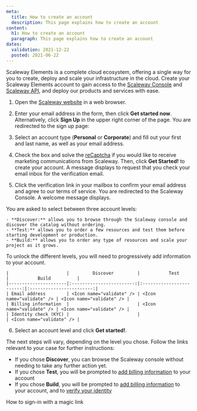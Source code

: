 ```yaml
---
meta:
  title: How to create an account
  description: This page explains how to create an account
content:
  h1: How to create an account
  paragraph: This page explains how to create an account
dates:
  validation: 2021-12-22
  posted: 2021-06-22
---
```


Scaleway Elements is a complete cloud ecosystem, offering a single way for you to create, deploy and scale your infrastructure in the cloud. Create your Scaleway Elements account to gain access to the [Scaleway Console](/console/my-account/concepts#console) and [Scaleway API](https://developers.scaleway.com/en/), and deploy our products and services with ease.

1. Open the [Scaleway website](https://www.scaleway.com/en/elements/) in a web browser.
  <Lightbox src="scaleway-website.png" alt=""/>

2. Enter your email address in the form, then click **Get started now**. Alternatively, click **Sign Up** in the upper right corner of the page. You are redirected to the sign up page:
  <Lightbox src="scaleway-get-started-page.png" alt=""/>

3. Select an account type (**Personal** or **Corporate**) and fill out your first and last name, as well as your email address.

4. Check the box and solve the [reCaptcha](https://en.wikipedia.org/wiki/ReCAPTCHA) if you would like to receive marketing communications from Scaleway. Then, click **Get Started!** to create your account. A message displays to request that you check your email inbox for the verification email.

5. Click the verification link in your mailbox to confirm your email address and agree to our terms of service. You are redirected to the Scaleway Console. A welcome message displays.
  <Lightbox src="scaleway-welcome-aboard-modal.png" alt="" />
  You are asked to select between three account levels:
  
    - **Discover:** allows you to browse through the Scaleway console and discover the catalog without ordering.
    - **Test:** allows you to order a few resources and test them before starting development or production.
    - **Build:** allows you to order any type of resources and scale your project as it grows.    
  
  <Message type="note">

  To unlock the different levels, you will need to progressively add information to your account.

  </Message>
  
    |                      |         Discover         |           Test           |           Build          |
    |----------------------|:------------------------:|:------------------------:|:------------------------:|
    | Email address        | <Icon name="validate" /> | <Icon name="validate" /> | <Icon name="validate" /> |
    | Billing information  |                          | <Icon name="validate" /> | <Icon name="validate" /> |
    | Identity check (KYC) |                          |                          | <Icon name="validate" /> |

6. Select an account level and click **Get started!**.

The next steps will vary, depending on the level you chose. Follow the links relevant to your case for further instructions:

- If you chose **Discover**, you can browse the Scaleway console without needing to take any further action yet.
- If you chose **Test**, you will be prompted to [add billing information](/console/my-account/how-to/manage-billing-information/) to your account
- If you chose **Build**, you will be prompted to [add billing information](/console/my-account/how-to/manage-billing-information/) to your account, and to [verify your identity](/console/my-account/how-to/verify-identity/)

<Navigation title="See Also">
  <NextButton to="/console/my-account/how-to/sign-in-with-magic-link/">How to sign-in with a magic link</NextButton>
</Navigation>

